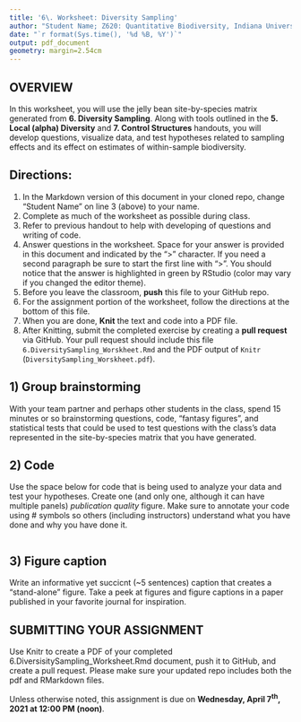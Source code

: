 ```yaml
---
title: '6\. Worksheet: Diversity Sampling'
author: "Student Name; Z620: Quantitative Biodiversity, Indiana University"
date: "`r format(Sys.time(), '%d %B, %Y')`"
output: pdf_document
geometry: margin=2.54cm
---
```


## OVERVIEW

In this worksheet, you will use the jelly bean site-by-species matrix generated from **6. Diversity Sampling**.
Along with tools outlined in the **5. Local (alpha) Diversity** and **7. Control Structures** handouts, you will develop questions, visualize data, and test hypotheses related to sampling effects and its effect on estimates of within-sample biodiversity. 


## Directions:
1. In the Markdown version of this document in your cloned repo, change "Student Name" on line 3 (above) to your name.
2. Complete as much of the worksheet as possible during class.
3. Refer to previous handout to help with developing of questions and writing of code.
4. Answer questions in the  worksheet.
Space for your answer is provided in this document and indicated by the ">" character.
If you need a second paragraph be sure to start the first line with ">".
You should notice that the answer is highlighted in green by RStudio (color may vary if you changed the editor theme).
5. Before you leave the classroom, **push** this file to your GitHub repo.
6. For the assignment portion of the worksheet, follow the directions at the bottom of this file. 
7. When you are done, **Knit** the text and code into a PDF file.
8. After Knitting, submit the completed exercise by creating a **pull request** via GitHub.
Your pull request should include this file `6.DiversitySampling_Worskheet.Rmd` and the PDF output of `Knitr` (`DiversitySampling_Worskheet.pdf`).


## 1) Group brainstorming 

With your team partner and perhaps other students in the class, spend 15 minutes or so brainstorming questions, code, "fantasy figures", and statistical tests that could be used to test questions with the class's data represented in the site-by-species matrix that you have generated. 

## 2) Code

Use the space below for code that is being used to analyze your data and test your hypotheses. 
Create one (and only one, although it can have multiple panels) *publication quality* figure. 
Make sure to annotate your code using # symbols so others (including instructors) understand what you have done and why you have done it. 

```r




```

## 3) Figure caption 

Write an informative yet succicnt (~5 sentences) caption that creates a "stand-alone" figure. 
Take a peek at figures and figure captions in a paper published in your favorite journal for inspiration.

## SUBMITTING YOUR ASSIGNMENT
Use Knitr to create a PDF of your completed 6.DiversisitySampling_Worksheet.Rmd document, push it to GitHub, and create a pull request.
Please make sure your updated repo includes both the pdf and RMarkdown files.

Unless otherwise noted, this assignment is due on **Wednesday, April 7^th^, 2021 at 12:00 PM (noon)**.